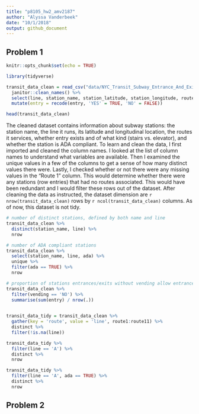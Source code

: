 ```yaml
---
title: "p8105_hw2_amv2187"
author: "Alyssa Vanderbeek"
date: "10/1/2018"
output: github_document
---
```


## Problem 1


```r
knitr::opts_chunk$set(echo = TRUE)

library(tidyverse)

```

```r
transit_data_clean = read_csv("data/NYC_Transit_Subway_Entrance_And_Exit_Data.csv") %>%
  janitor::clean_names() %>%
  select(line, station_name, station_latitude, station_longitude, route1:route11, entry, vending, entrance_type, ada) %>%
  mutate(entry = recode(entry, 'YES' = TRUE, 'NO' = FALSE))

head(transit_data_clean)
```

The cleaned dataset contains information about subway stations: the station name, the line it runs, its latitude and longitudinal location, the routes it services, whether entry exists and of what kind (stairs vs. elevator), and whether the station is ADA compliant. To learn and clean the data, I first imported and cleaned the column names. I looked at the list of column names to understand what variables are available. Then I examined the unique values in a few of the columns to get a sense of how many distinct values there were. Lastly, I checked whether or not there were any missing values in the "Route 1" column. This would determine whether there were any stations (row entries) that had no routes associated. This would have been redundant and I would filter these rows out of the dataset. After cleaning the data as instructed, the dataset dimension are `r nrow(transit_data_clean)` rows by `r ncol(transit_data_clean)` columns. As of now, this dataset is not tidy.

```r
# number of distinct stations, defined by both name and line
transit_data_clean %>%
  distinct(station_name, line) %>%
  nrow

# number of ADA compliant stations
transit_data_clean %>%
  select(station_name, line, ada) %>%
  unique %>%
  filter(ada == TRUE) %>%
  nrow

# proportion of stations entrances/exits without vending allow entrance
transit_data_clean %>%
  filter(vending == 'NO') %>%
  summarise(sum(entry) / nrow(.))
  
```


```r
transit_data_tidy = transit_data_clean %>%
  gather(key = 'route', value = 'line', route1:route11) %>%
  distinct %>%
  filter(!is.na(line))

transit_data_tidy %>%
  filter(line == 'A') %>%
  distinct %>%
  nrow

transit_data_tidy %>%
  filter(line == 'A', ada == TRUE) %>%
  distinct %>%  
  nrow
```


## Problem 2

